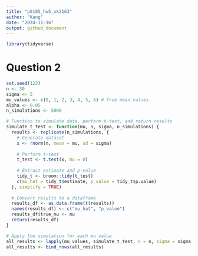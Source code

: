 ```yaml
---
title: "p8105_hw5_xk2163"
author: "Kang"
date: "2024-11-16"
output: github_document
---
```


```r
library(tidyverse)
```

# Question 2

```r
set.seed(123)
n <- 30         
sigma <- 5       
mu_values <- c(0, 1, 2, 3, 4, 5, 6) # True mean values
alpha <- 0.05    
n_simulations <- 5000
```

```r
# Function to simulate data, perform t-test, and return results
simulate_t_test <- function(mu, n, sigma, n_simulations) {
  results <- replicate(n_simulations, {
    # Generate dataset
    x <- rnorm(n, mean = mu, sd = sigma)
    
    # Perform t-test
    t_test <- t.test(x, mu = 0)
    
    # Extract estimate and p-value
    tidy_t <- broom::tidy(t_test)
    c(mu_hat = tidy_t$estimate, p_value = tidy_t$p.value)
  }, simplify = TRUE)
  
  # Convert results to a dataframe
  results_df <- as.data.frame(t(results))
  names(results_df) <- c("mu_hat", "p_value")
  results_df$true_mu <- mu
  return(results_df)
}

# Apply the simulation for each mu value
all_results <- lapply(mu_values, simulate_t_test, n = n, sigma = sigma, n_simulations = n_simulations)
all_results <- bind_rows(all_results)

```

